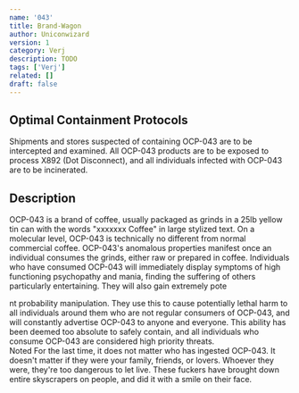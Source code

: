 ```yaml
---
name: '043'
title: Brand-Wagon
author: Uniconwizard
version: 1
category: Verj
description: TODO
tags: ['Verj']
related: []
draft: false
---
```



<div class="advert-panel horizontal">
    <Ad mediaSrc={advert+"laserrocket.png"} sponsor="Laser-Rocket Inc." href={rickRoll} width="100%"/>
</div>

## Optimal Containment Protocols
Shipments and stores suspected of containing OCP-043 are to be intercepted and examined.
All OCP-043 products are to be exposed to process X892 (Dot Disconnect), and all individuals infected with OCP-043 are to be incinerated.

<div class="advert-panel vertical">
    <Ad mediaSrc={advert+"lonelyman.jpg"} sponsor="Lonely Man Dinners" href={rickRoll} width="100%"/>
</div>

## Description
OCP-043 is a brand of coffee, usually packaged as grinds in a 25lb yellow tin can with the words
"<Fragment set:html="<!-- I promise you, I spent at least 30 minutes trying to troubleshoot this... It's not like this out of laziness... -->"/><Redacted>xxxxxxx</Redacted> Coffee" in large stylized text.
On a molecular level, OCP-043 is technically no different from normal commercial coffee.
OCP-043's anomalous properties manifest once an individual consumes the grinds, either raw or prepared in coffee.
Individuals who have consumed OCP-043 will immediately display symptoms of high functioning psychopathy and mania,
finding the suffering of others particularly entertaining. They will also gain extremely pote
<div class="advert-panel horizontal">
    <Ad mediaSrc={advert+"neurotech.gif"} sponsor="Neurotech" href={rickRoll} width="fit-content"/>
    <Ad mediaSrc={advert+"verb.gif"} sponsor="Neurotech" href={rickRoll} width="fit-content"/>
</div>
nt probability manipulation. They use this to cause potentially lethal harm to all individuals around them who are not regular consumers of OCP-043,
and will constantly advertise OCP-043 to anyone and everyone. This ability has been deemed too absolute to safely contain,
and all individuals who consume OCP-043 are considered high priority threats.

<div class="advert-panel vertical">
    <Ad mediaSrc="https://www.youtube-nocookie.com/embed/eh23YlD0uE8?controls=0" sponsor="amysmilebatto" href={rickRoll} height="360" width="640" isVideo={true} />
</div>
<Comment>
    <CommentHeading user="headRsrBlank">Noted</CommentHeading>
    For the last time, it does not matter who has ingested OCP-043.
    It doesn't matter if they were your family, friends, or lovers.
    Whoever they were, they're too dangerous to let live.
    These fuckers have brought down entire skyscrapers on people, and did it with a smile on their face.
</Comment>

<div class="advert-panel vertical">
    <Ad mediaSrc="https://www.youtube-nocookie.com/embed/o32lecJ23Q4?controls=0" sponsor="amysmilebatto" href={rickRoll} height="540" width="960" isVideo={true} />
</div>
